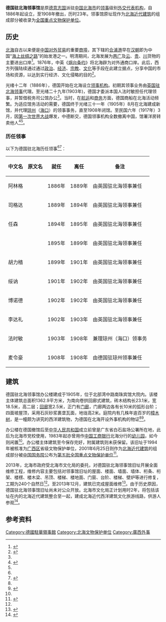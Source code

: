 {{Infobox diplomatic mission
| name= 德国驻北海领事馆<br><small>{{lang|de|Deutsches Konsulat Beihai}}</small>
| image=Deutsches Konsulat Beihai, Nov 2021.jpg
| caption=北海德国领事馆旧址（摄于2021年）
| width=
| open = 1886年
| close = 1908年
| address = 北部湾中路6号
| location= {{flag|QING}}[[北海市|北海]]
| department= {{flagicon|Germany|empire}} [[德國外交部|德國外交部]]
}}

'''德国驻北海领事馆'''是原[[德意志国|德意志国]]派驻[[中国|中国]][[北海市|北海市]]的[[领事|领事]]级别[[外交代表机构|外交代表机构]]，自1886年起设立，至1908年撤出，历时23年。领事馆原址现作为[[北海近代建筑|北海近代建筑]]的组成部分被收录为[[全国重点文物保护单位|全国重点文物保护单位]]。

==历史==
[[北海市|北海]]自古以来便是[[中国|中国]][[对外贸易|对外贸易]]的重要[[商埠|商埠]]，其下辖的[[合浦港|合浦港]]早在[[汉朝|汉朝]]即为中国“[[海上丝绸之路|海上丝绸之路]]”的始发港之一。明清期间，北海发展为[[两广|两广]]及[[云南|云]]、[[贵州|贵]]、[[四川|川]]货物的主要进出口岸<ref>{{cite web|url=http://www.gxdqw.com/bbw/bbwjjqjj/200906/t20090615_6635.htm|title=北海市|publisher=广西地情网|date=2009-06-15|accessdate=2015-03-25|archive-date=2015-04-02|archive-url=https://web.archive.org/web/20150402163824/http://www.gxdqw.com/bbw/bbwjjqjj/200906/t20090615_6635.htm|dead-url=no}}</ref>。1876年，中英《[[烟台条约|烟台条约]]》将北海辟为对外通商口岸。此后，西方列强陆续通过通过[[政治|政治]]、[[经济|经济]]、[[宗教|宗教]]、[[文化|文化]]等手段在此建立据点，分享中国的市场和资源，以达到实行经济、文化侵略的目的<ref name="北海市图书馆">{{cite web|url=http://www.bhlib.com/show.asp?ID=8389|title=解放前德国驻北海市的机构及其他|publisher=北海市图书馆|date=2010-11-24|accessdate=2015-03-25|deadurl=yes|archiveurl=https://web.archive.org/web/20150402230511/http://www.bhlib.com/show.asp?ID=8389|archivedate=2015-04-02}}</ref>。

光绪十二年（1886年），德国开始在北海设立[[领事机构|领事机构]]。初期其领事业务由[[英国驻北海领事馆|英国驻北海领事]]代理。至光绪二十九年(1903年)，德国才委派本国人法时敏担任代理领事，并暂借税务司公馆办公<ref name="北海市图书馆"/>。当时，在[[航运|航运]]和[[商务|商务]]方面，德国商船在北海活动频繁。为适应馆务活动的需要，德国终于光绪三十一年（1905年）8月在北海建成新馆，并代理[[琼州|琼州]]（[[海口|海口]]）的领事事务，直至1908年闭馆。至民国六年（1917年）3月，因[[第一次世界大战|第一次世界大战]]爆发，中德断交，德国领事机构全数撤离中国，馆署洋房转卖他人<ref>{{cite web|url=http://www.gxdqw.com/fgms/200904/t20090416_6778.htm|title=北海市主要景区|publisher=广西地情网|date=2009-04-16|accessdate=2015-03-25|archive-date=2014-11-05|archive-url=https://web.archive.org/web/20141105203839/http://gxdqw.com/fgms/200904/t20090416_6778.htm|dead-url=no}}</ref><ref name="中国景点网"/>。

===历任领事===
以下为德国驻北海历任领事<ref name="北海市图书馆"/><ref>{{cite web|url=http://www.gd-info.gov.cn/books/473/17.html|title=五、清代各国驻广东领事名表|publisher=广东省情网|accessdate=2015-03-25|archive-url=https://web.archive.org/web/20150402140220/http://www.gd-info.gov.cn/books/473/17.html|archive-date=2015-04-02|dead-url=yes}}</ref>：
{| class="wikitable" 
|- 
! 中文名
! 原文名
! 就任
! 离任
! 备注
|-
| 阿林格 || {{lang|en|Clement F．R．Allen}} || 1886年 || 1889年 || 由英国驻北海领事兼任
|-
| 司格达 || {{lang|en|Benjamin C. G. Scott}} || 1889年 || 1894年|| 由英国驻北海领事兼任
|-
| 任森 || {{lang|en|Octavius Johnson}} || 1894年 || 1895年 || 由英国驻北海领事兼任
|-
|   || {{lang|en|E．L．B．Allen}} || 1895年 || 1899年 || 由英国驻北海领事兼任
|-
| 胡力穑 || {{lang|en|Richard W. Hurst}} || 1899年 || 1901年 || 由英国驻北海领事兼任
|-
| 绥讷 || {{lang|en|E．T．C．Werner}} || 1901年 || 1902年 || 由英国驻北海领事兼任
|-
| 博诺德 || {{lang|en|E．F．Bennett}} || 1902年 || 1902年 || 由英国驻北海领事兼任
|-
| 李达礼 || {{lang|en|H．A．Little}} || 1902年 || 1903年 || 由英国驻北海领事兼任
|-
| 法时敏 || {{lang|de|H．von Varchmin}} || 1903年 || 1908年 || 兼理琼州（海口）领事务
|-
| 麦令豪 || {{lang|de|P．Merklinghaus}} || 1908年 || 1908年 || 由德国驻琼州领事兼任
|}

==建筑==
{{文物保护单位
| 级别 = 全国
| 名称 = [[北海近代建筑|北海近代建筑]]
| 图片 = 
| 所在 = [[广西壮族自治区|广西壮族自治区]][[北海市|北海市]]
| 分类 = 近现代重要史迹及代表性建筑
| 时代 = 近代
| 子项 = 德国领事馆旧址
| 编号 = [[第五批全国重点文物保护单位|第五批]]第504项
| 登录 = 2001年6月25日
}}
德国驻北海领事馆办公楼建成于1905年，位于北部湾中路南珠宾馆大院内。该楼主体建筑总面积1362.9平方米，为南向卷拱回廊式建筑，砖木结构长23.1米，宽18.5米，高二层；[[回廊|回廊]]宽2.5米，正门有[[门廊|门廊]]，门廊两边各有长10米的弧形台阶；四面坡屋顶，采用石灰砂浆裹垄瓦面，地垅高2米。庭院内有几株年逾百岁的[[樟木|樟木树]]，是一幢颇为讲究的西洋建筑物，为德国在北海开设外事机构的物证<ref name="北海市图书馆"/><ref name="北海市政府采购网">{{cite web|url=http://www.beihaizc.com.cn/g_info_show.asp?id=7098|title=北海市文化局德国领事馆旧址维修工程竞争性谈判公告|publisher=北海市政府采购网|date=2013-01-31|accessdate=2015-03-25|archive-url=https://web.archive.org/web/20150402163025/http://www.beihaizc.com.cn/g_info_show.asp?id=7098|archive-date=2015-04-02|dead-url=yes}}</ref>。

办公楼在德国撤馆后至[[中华人民共和国|中华人民共和国]]成立前曾是广东省白石盐场公署所在地，此后为北海市党校使用，1983年起亦曾用作[[中国工商银行|中国工商银行]]北海分行的[[幼儿园|幼儿园]]，如今则闲置<ref name="北海市图书馆"/>。办公楼主体建筑至今保存完好，附属建筑则未获保留。该旧址于1994年被核准为[[广西区|广西区]]省级文物保护单位，2001年6月25日则作为[[北海近代建筑|北海近代建筑]]的组成部分被[[中国国务院|中国国务院]]公布为[[第五批全国重点文物保护单位|第五批全国重点文物保护单位]]<ref name="中国景点网">{{cite web|url=http://www.cssn.com.cn/www/china/Southmiddle/guangxi/beihai/0612409602008.html|title=北海德国领事馆旧址|publisher=中国景点网|date=2008-06-12|accessdate=2015-03-25|archive-date=2015-09-23|archive-url=https://web.archive.org/web/20150923211801/http://www.cssn.com.cn/www/china/Southmiddle/guangxi/beihai/0612409602008.html|dead-url=no}}</ref>。

2013年，北海市政府受北海市文化局的委托，对德国驻北海领事馆旧址开展全面维修工程，维修内容主要包括对领事馆旧址的屋面、楼面、墙面、墙体、桁条、桁架、楼楞、楼木梁、吊顶、楼梯、楼地面、门窗、台阶、楼梯、壁炉等进行修复，工期为240个自然日<ref name="北海市政府采购网"/>。至2013年12月，建筑已完成屋面维修<ref>{{cite web|url=http://beihai.jiwu.com/news/1858990.html|title=北海近代建筑德国领事馆旧址完成屋面维修|publisher=吉屋网|date=2013-12-12|accessdate=2015-03-25|archive-date=2015-04-02|archive-url=https://web.archive.org/web/20150402105338/http://beihai.jiwu.com/news/1858990.html|dead-url=no}}</ref>。由于历史原因，德国驻北海领事馆旧址尚未对公众开放。北海市文化局正计划用时2年，将包括该址在内的北海近代建筑整合至一起，建成北海近代西洋建筑文化旅游线路，供游人参观<ref>{{cite web|url=http://land.fang.com/news/2013-07-15/10527182_1.htm|title=北海计划2年内建成近代西洋建筑文化旅游线路|publisher=房天下|date=2013-07-15|accessdate=2015-03-25|archive-date=2015-04-02|archive-url=https://web.archive.org/web/20150402113752/http://land.fang.com/news/2013-07-15/10527182_1.htm|dead-url=no}}</ref>。

==参考资料==
{{reflist}}

{{德國駐外機構}}
{{中德关系}}

[[Category:德國駐華領事館|Category:德國駐華領事館]]
[[Category:北海文物保护单位|Category:北海文物保护单位]]
[[Category:廣西外事|Category:廣西外事]]